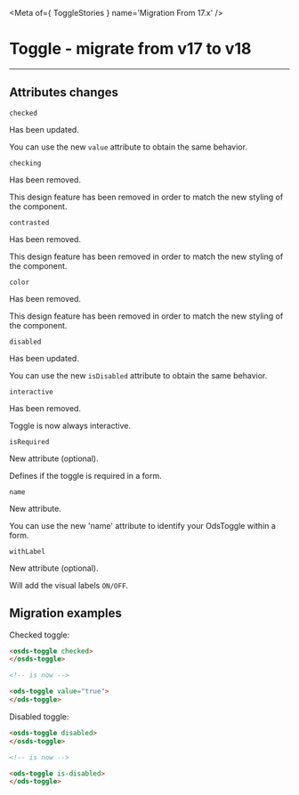 
<Meta of={ ToggleStories } name='Migration From 17.x' />

# Toggle - migrate from v17 to v18
----

## Attributes changes

`checked` <ods-badge size="sm" icon="circle-info" label="Updated"></ods-badge>

Has been updated.

You can use the new `value` attribute to obtain the same behavior.

`checking` <ods-badge size="sm" color="critical" icon="circle-xmark" label="Removed"></ods-badge>

Has been removed.

This design feature has been removed in order to match the new styling of the component.

`contrasted` <ods-badge size="sm" color="critical" icon="circle-xmark" label="Removed"></ods-badge>

Has been removed.

This design feature has been removed in order to match the new styling of the component.

`color` <ods-badge size="sm" color="critical" icon="circle-xmark" label="Removed"></ods-badge>

Has been removed.

This design feature has been removed in order to match the new styling of the component.

`disabled` <ods-badge size="sm" icon="circle-info" label="Updated"></ods-badge>

Has been updated.

You can use the new `isDisabled` attribute to obtain the same behavior.

`interactive` <ods-badge size="sm" color="critical" icon="circle-xmark" label="Removed"></ods-badge>

Has been removed.

Toggle is now always interactive.

`isRequired` <ods-badge size="sm" color="success" icon="star" label="New"></ods-badge>

New attribute (optional).

Defines if the toggle is required in a form.

`name` <ods-badge size="sm" color="success" icon="star" label="New"></ods-badge>

New attribute.

You can use the new 'name' attribute to identify your OdsToggle within a form.

`withLabel` <ods-badge size="sm" color="success" icon="star" label="New"></ods-badge>

New attribute (optional).

Will add the visual labels `ON/OFF`.

## Migration examples

Checked toggle:
```html
<osds-toggle checked>
</osds-toggle>

<!-- is now -->

<ods-toggle value="true">
</ods-toggle>
```

Disabled toggle:
```html
<osds-toggle disabled>
</osds-toggle>

<!-- is now -->

<ods-toggle is-disabled>
</ods-toggle>
```
